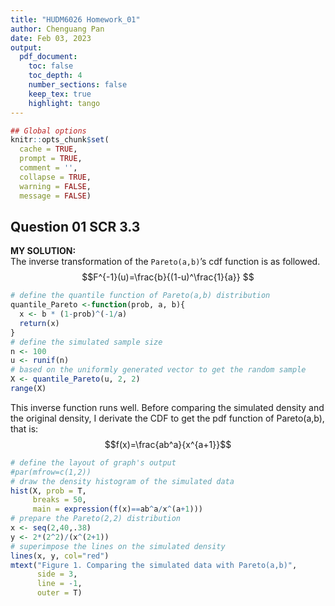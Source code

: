```yaml
---
title: "HUDM6026 Homework_01"
author: Chenguang Pan
date: Feb 03, 2023
output:
  pdf_document:
    toc: false
    toc_depth: 4
    number_sections: false
    keep_tex: true
    highlight: tango
---
```


```r
## Global options
knitr::opts_chunk$set(
  cache = TRUE,
  prompt = TRUE,
  comment = '',
  collapse = TRUE,
  warning = FALSE,
  message = FALSE)
```

## Question 01 SCR 3.3  
**MY SOLUTION:**  
The inverse transformation of the `Pareto(a,b)`'s cdf function is as followed. $$F^{-1}(u)=\frac{b}{(1-u)^\frac{1}{a}} $$  

```r
# define the quantile function of Pareto(a,b) distribution
quantile_Pareto <-function(prob, a, b){
  x <- b * (1-prob)^(-1/a)
  return(x)
}
# define the simulated sample size
n <- 100
u <- runif(n)
# based on the uniformly generated vector to get the random sample
X <- quantile_Pareto(u, 2, 2)
range(X)
```   
This inverse function runs well. Before comparing the simulated density and the original density, I derivate the CDF to get the pdf function of Pareto(a,b), that is:$$f(x)=\frac{ab^a}{x^{a+1}}$$
```r
# define the layout of graph's output
#par(mfrow=c(1,2))
# draw the density histogram of the simulated data
hist(X, prob = T, 
     breaks = 50, 
     main = expression(f(x)==ab^a/x^(a+1))) 
# prepare the Pareto(2,2) distribution
x <- seq(2,40,.38)
y <- 2*(2^2)/(x^(2+1))
# superimpose the lines on the simulated density
lines(x, y, col="red")
mtext("Figure 1. Comparing the simulated data with Pareto(a,b)",
      side = 3,
      line = -1,
      outer = T)
```


